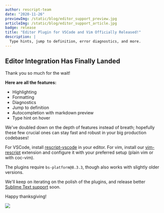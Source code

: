```yaml
---
author: rescript-team
date: "2020-11-26"
previewImg: /static/blog/editor_support_preview.jpg
articleImg: /static/blog/editor_support_article.jpg
badge: release
title: "Editor Plugin for VSCode and Vim Officially Released!"
description: |
  Type hints, jump to definition, error diagnostics, and more.
---
```



## Editor Integration Has Finally Landed

Thank you so much for the wait!

**Here are all the features:**
- Highlighting
- Formatting
- Diagnostics
- Jump to definition
- Autocompletion with markdown preview
- Type hint on hover

We've doubled down on the depth of features instead of breath; hopefully these few crucial ones can stay fast and robust in your big production codebases!

For VSCode, install [rescript-vscode](https://marketplace.visualstudio.com/items?itemName=chenglou92.rescript-vscode) in your editor. For vim, install our [vim-rescript](https://github.com/rescript-lang/vim-rescript) extension and configure it with your preferred setup (plain vim or with coc-vim).

The plugins require `bs-platform@8.3.3`, though also works with slightly older versions.

We'll keep on iterating on the polish of the plugins, and release better [Sublime Text support](https://github.com/rescript-lang/rescript-sublime) soon.

Happy thanksgiving!

<Image withShadow={false} src="/static/blog/editor_support_article.jpg" caption="ReScript now offers autocompletion for VSCode and neovim (Sublime coming soon)"/>
